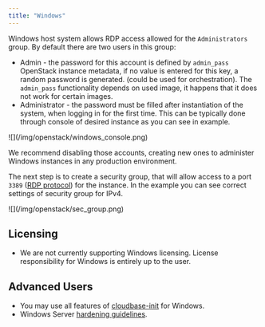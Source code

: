```yaml
---
title: "Windows"
---
```

Windows host system allows RDP access allowed for the `Administrators` group. By default there are two users in this group:

- Admin - the password for this account is defined by `admin_pass` OpenStack instance metadata, if no value is entered for this key, a random password is generated. (could be used for orchestration). The `admin_pass` functionality depends on used image, it happens that it does not work for certain images.
- Administrator - the password must be filled after instantiation of the system, when logging in for the first time. This can be typically done through console of desired instance as you can see in example.

<Callout type="info" title="Example">
    ![](/img/openstack/windows_console.png)
</Callout>

We recommend disabling those accounts, creating new ones to administer Windows instances in any production environment.

The next step is to create a security group, that will allow access to a port `3389` ([RDP protocol](https://en.wikipedia.org/wiki/Remote_Desktop_Protocol)) for the instance. In the example you can see correct settings of security group for IPv4.

<Callout type="info" title="Example">
    ![](/img/openstack/sec_group.png)
</Callout>

## Licensing

- We are not currently supporting Windows licensing. License responsibility for Windows is entirely up to the user.

## Advanced Users

- You may use all features of [cloudbase-init](https://cloudbase.it/cloudbase-init/) for Windows.
- Windows Server [hardening guidelines](https://security.uconn.edu/server-hardening-standard-windows/).
